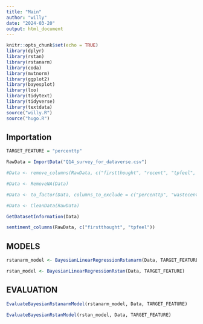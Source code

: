 ```yaml
---
title: "Main"
author: "willy"
date: "2024-03-20"
output: html_document
---
```


```r
knitr::opts_chunk$set(echo = TRUE)
library(dplyr)
library(rstan)
library(rstanarm)
library(coda)
library(mvtnorm)
library(ggplot2)
library(bayesplot)
library(loo)
library(tidytext)
library(tidyverse)
library(textdata)
source("willy.R")
source("hugo.R")
```

## Importation

```r
TARGET_FEATURE = "percenttp"

RawData = ImportData("Q14_survey_for_dataverse.csv")
```


```r
#Data <- remove_columns(RawData, c("firstthought", "recent", "tpfeel", "biggest", "paystub", "depend", "glad", "upset", "benefit", "wastethink","eitcexp", "eitcthink"))

#Data <- RemoveNA(Data)

#Data <- to_factor(Data, columns_to_exclude = c("percenttp", "wastecents", "feelfedgov_1", "weightvec"))

#Data <- CleanData(RawData)

GetDatasetInformation(Data)
```
```r
sentiment_columns(RawData, c("firstthought", "tpfeel"))
```


## MODELS

```r
rstanarm_model <- BayesianLinearRegressionRstanarm(Data, TARGET_FEATURE, prior = normal(location = 0, scale = 10), prior_intercept = normal(location = 0, scale = 10))
```

```r
rstan_model <- BayesianLinearRegressionRstan(Data, TARGET_FEATURE)
```

## EVALUATION


```r
EvaluateBayesianRstanarmModel(rstanarm_model, Data, TARGET_FEATURE)
```


```r
EvaluateBayesianRstanModel(rstan_model, Data, TARGET_FEATURE)
```

